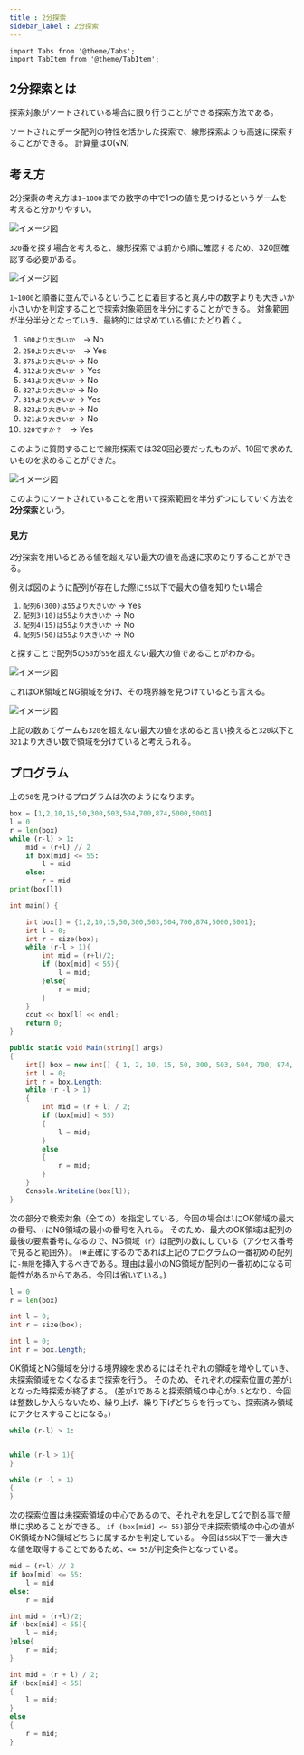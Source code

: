 ```yaml
---
title : 2分探索
sidebar_label : 2分探索
---
```

```mdx-code-block
import Tabs from '@theme/Tabs';
import TabItem from '@theme/TabItem';
```
## 2分探索とは
探索対象がソートされている場合に限り行うことができる探索方法である。

ソートされたデータ配列の特性を活かした探索で、線形探索よりも高速に探索することができる。
計算量はO(√N)

## 考え方
2分探索の考え方は`1~1000`までの数字の中で1つの値を見つけるというゲームを考えると分かりやすい。

![イメージ図](/img/svg/Algorithm/binary-search/binary-1.drawio.svg "1-1000の配列")

`320`番を探す場合を考えると、線形探索では前から順に確認するため、320回確認する必要がある。

![イメージ図](/img/svg/Algorithm/binary-search/binary-2.drawio.svg "線形探索の例")

`1~1000`と順番に並んでいるということに着目すると真ん中の数字よりも大きいか小さいかを判定することで探索対象範囲を半分にすることができる。
対象範囲が半分半分となっていき、最終的には求めている値にたどり着く。

1. `500より大きいか`　→ No
1. `250より大きいか`　→ Yes
1. `375より大きいか` → No
1. `312より大きいか` → Yes
1. `343より大きいか` → No
1. `327より大きいか` → No
1. `319より大きいか` → Yes
1. `323より大きいか` → No
1. `321より大きいか` → No
1. `320ですか？`　→ Yes

このように質問することで線形探索では320回必要だったものが、10回で求めたいものを求めることができた。

![イメージ図](/img/svg/Algorithm/binary-search/binary-3.drawio.svg "2分探索の例")

このようにソートされていることを用いて探索範囲を半分ずつにしていく方法を**2分探索**という。

### 見方
2分探索を用いるとある値を超えない最大の値を高速に求めたりすることができる。

例えば図のように配列が存在した際に`55`以下で最大の値を知りたい場合

1. `配列6(300)は55より大きいか` → Yes
1. `配列3(10)は55より大きいか` → No
1. `配列4(15)は55より大きいか` → No
1. `配列5(50)は55より大きいか` → No

と探すことで配列5の`50`が`55`を超えない最大の値であることがわかる。

![イメージ図](/img/svg/Algorithm/binary-search/binary-4.drawio.svg "配列")

これはOK領域とNG領域を分け、その境界線を見つけているとも言える。

![イメージ図](/img/svg/Algorithm/binary-search/binary-5.drawio.svg "2分探索の見方")

上記の数あてゲームも`320`を超えない最大の値を求めると言い換えると`320`以下と`321`より大きい数で領域を分けていると考えられる。

## プログラム

上の`50`を見つけるプログラムは次のようになります。

<Tabs groupId="code">
  <TabItem value="python" label="Python" default>

```python title="binary-search.py"
box = [1,2,10,15,50,300,503,504,700,874,5000,5001]
l = 0
r = len(box)
while (r-l) > 1:
    mid = (r+l) // 2 
    if box[mid] <= 55:
        l = mid
    else:
        r = mid
print(box[l])
```

  </TabItem>
  <TabItem value="C++" label="C++">

```cpp title="binary-search.cpp"
int main() {

    int box[] = {1,2,10,15,50,300,503,504,700,874,5000,5001};
    int l = 0;
    int r = size(box);
    while (r-l > 1){
        int mid = (r+l)/2;
        if (box[mid] < 55){
            l = mid;
        }else{
            r = mid;
        }
    }
    cout << box[l] << endl;
    return 0;
}
```

  </TabItem>
  <TabItem value="C#" label="C#">

```csharp title="binary-search.cs"
public static void Main(string[] args)
{
    int[] box = new int[] { 1, 2, 10, 15, 50, 300, 503, 504, 700, 874, 5000, 5001 };
    int l = 0;
    int r = box.Length;
    while (r -l > 1)
    {
        int mid = (r + l) / 2;
        if (box[mid] < 55)
        {
            l = mid;
        }
        else
        {
            r = mid;
        }
    }
    Console.WriteLine(box[l]);
}
```

  </TabItem>
</Tabs>

次の部分で検索対象（全ての）を指定している。今回の場合は`l`にOK領域の最大の番号、`r`にNG領域の最小の番号を入れる。
そのため、最大のOK領域は配列の最後の要素番号になるので、NG領域（`r`）は配列の数にしている（アクセス番号で見ると範囲外）。
(※正確にするのであれば上記のプログラムの一番初めの配列に`-無限`を挿入するべきである。理由は最小のNG領域が配列の一番初めになる可能性があるからである。今回は省いている。)
<Tabs groupId="code">
  <TabItem value="python" label="Python" default>

```python
l = 0
r = len(box)
```

  </TabItem>
  <TabItem value="C++" label="C++">

```cpp
int l = 0;
int r = size(box);
```

  </TabItem>
  <TabItem value="C#" label="C#">

```csharp
int l = 0;
int r = box.Length;
```

  </TabItem>
</Tabs>

OK領域とNG領域を分ける境界線を求めるにはそれぞれの領域を増やしていき、未探索領域をなくなるまで探索を行う。
そのため、それぞれの探索位置の差が`1`となった時探索が終了する。
(差が`1`であると探索領域の中心が`0.5`となり、今回は整数しか入らないため、繰り上げ、繰り下げどちらを行っても、探索済み領域にアクセスすることになる。)
<Tabs groupId="code">
  <TabItem value="python" label="Python" default>

```python
while (r-l) > 1:
```

  </TabItem>
  <TabItem value="C++" label="C++">

```cpp

while (r-l > 1){
}
```

  </TabItem>
  <TabItem value="C#" label="C#">

```csharp
while (r -l > 1)
{
}
```

  </TabItem>
</Tabs>

次の探索位置は未探索領域の中心であるので、それぞれを足して2で割る事で簡単に求めることができる。
`if (box[mid] <= 55)`部分で未探索領域の中心の値がOK領域かNG領域どちらに属するかを判定している。
今回は`55`以下で一番大きな値を取得することであるため、`<= 55`が判定条件となっている。

<Tabs groupId="code">
  <TabItem value="python" label="Python" default>

```python
mid = (r+l) // 2 
if box[mid] <= 55:
    l = mid
else:
    r = mid
```

  </TabItem>
  <TabItem value="C++" label="C++">

```cpp
int mid = (r+l)/2;
if (box[mid] < 55){
    l = mid;
}else{
    r = mid;
}
```

  </TabItem>
  <TabItem value="C#" label="C#">

```csharp
int mid = (r + l) / 2;
if (box[mid] < 55)
{
    l = mid;
}
else
{
    r = mid;
}
```
  </TabItem>
</Tabs>
